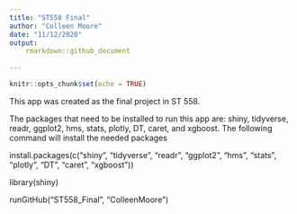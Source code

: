 ```yaml
---
title: "ST558 Final"
author: "Colleen Moore"
date: "11/12/2020"
output: 
    rmarkdown::github_document
      
---
```


```r
knitr::opts_chunk$set(echo = TRUE)
```

This app was created as the final project in ST 558. 

The packages that need to be installed to run this app are: shiny, tidyverse, readr, ggplot2, hms, stats, plotly, DT, caret, and xgboost.
The following command will install the needed packages

install.packages(c("shiny", "tidyverse", "readr", "ggplot2", "hms", "stats", "plotly", "DT", "caret", "xgboost"))



library(shiny)

runGitHub("ST558_Final", "ColleenMoore")


